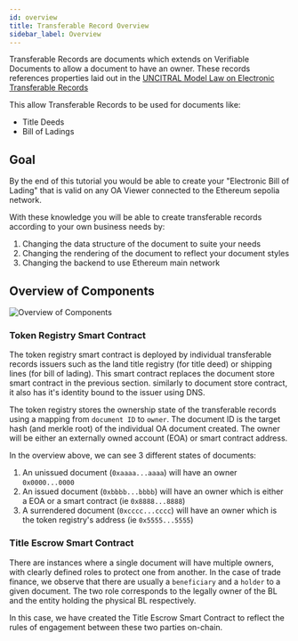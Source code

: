 ```yaml
---
id: overview
title: Transferable Record Overview
sidebar_label: Overview
---
```



<Flow />

Transferable Records are documents which extends on Verifiable Documents to allow a document to have an owner. These records references properties laid out in the [UNCITRAL Model Law on Electronic Transferable Records](https://www.uncitral.org/pdf/english/texts/electcom/MLETR_ebook.pdf)

This allow Transferable Records to be used for documents like:

- Title Deeds
- Bill of Ladings

## Goal

By the end of this tutorial you would be able to create your "Electronic Bill of Lading" that is valid on any OA Viewer connected to the Ethereum sepolia network.

With these knowledge you will be able to create transferable records according to your own business needs by:

1. Changing the data structure of the document to suite your needs
1. Changing the rendering of the document to reflect your document styles
1. Changing the backend to use Ethereum main network

## Overview of Components

![Overview of Components](/docs/tutorial/transferable-records/overview/overview.png)

### Token Registry Smart Contract

The token registry smart contract is deployed by individual transferable records issuers such as the land title registry (for title deed) or shipping lines (for bill of lading). This smart contract replaces the document store smart contract in the previous section. similarly to document store contract, it also has it's identity bound to the issuer using DNS.

The token registry stores the ownership state of the transferable records using a mapping from `document ID` to `owner`. The document ID is the target hash (and merkle root) of the individual OA document created. The owner will be either an externally owned account (EOA) or smart contract address.

In the overview above, we can see 3 different states of documents:

1. An unissued document (`0xaaaa...aaaa`) will have an owner `0x0000...0000`
1. An issued document (`0xbbbb...bbbb`) will have an owner which is either a EOA or a smart contract (ie `0x8888...8888`)
1. A surrendered document (`0xcccc...cccc`) will have an owner which is the token registry's address (ie `0x5555...5555`)

### Title Escrow Smart Contract

There are instances where a single document will have multiple owners, with clearly defined roles to protect one from another. In the case of trade finance, we observe that there are usually a `beneficiary` and a `holder` to a given document. The two role corresponds to the legally owner of the BL and the entity holding the physical BL respectively.

In this case, we have created the Title Escrow Smart Contract to reflect the rules of engagement between these two parties on-chain.
